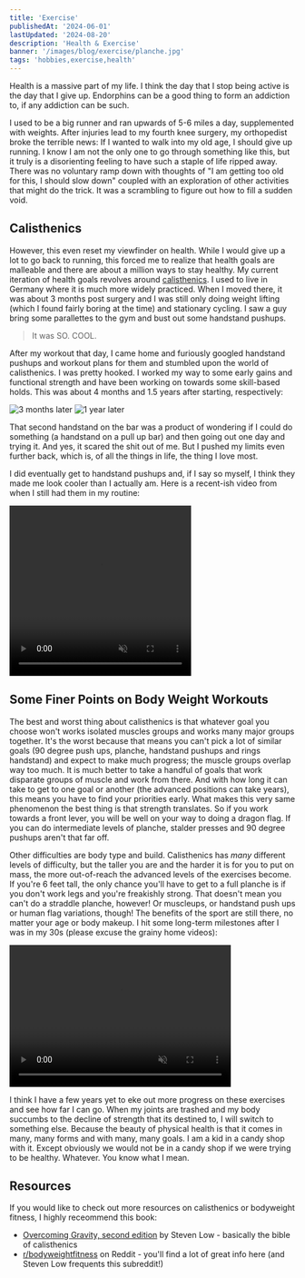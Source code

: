 ```yaml
---
title: 'Exercise'
publishedAt: '2024-06-01'
lastUpdated: '2024-08-20'
description: 'Health & Exercise'
banner: '/images/blog/exercise/planche.jpg'
tags: 'hobbies,exercise,health'
---
```


Health is a massive part of my life. I think the day that I stop being active is
the day that I give up. Endorphins can be a good thing to form an addiction to,
if any addiction can be such.

I used to be a big runner and ran upwards of 5-6 miles a day, supplemented with
weights. After injuries lead to my fourth knee surgery, my orthopedist broke the
terrible news: If I wanted to walk into my old age, I should give up running. I
know I am not the only one to go through something like this, but it truly is a
disorienting feeling to have such a staple of life ripped away. There was no
voluntary ramp down with thoughts of "I am getting too old for this, I should
slow down" coupled with an exploration of other activities that might do the
trick. It was a scrambling to figure out how to fill a sudden void.

## Calisthenics

However, this even reset my viewfinder on health. While I would give up a lot to
go back to running, this forced me to realize that health goals are malleable
and there are about a million ways to stay healthy. My current iteration of
health goals revolves around
[calisthenics](https://www.redbull.com/gb-en/complete-guide-to-calisthenics). I
used to live in Germany where it is much more widely practiced. When I moved
there, it was about 3 months post surgery and I was still only doing weight
lifting (which I found fairly boring at the time) and stationary cycling. I saw
a guy bring some parallettes to the gym and bust out some handstand pushups.

> It was SO. COOL.

After my workout that day, I came home and furiously googled handstand pushups
and workout plans for them and stumbled upon the world of calisthenics. I was
pretty hooked. I worked my way to some early gains and functional strength and
have been working on towards some skill-based holds. This was about 4 months and
1.5 years after starting, respectively:

<div className='flex items-center'>
  <Img
    mdx
    publicId='/images/blog/exercise/v-sit-handstand.gif'
    alt='3 months later'
    width={350}
    height={650}
  />
  <Img
    mdx
    publicId='/images/blog/exercise/bar-handstand.gif'
    alt='1 year later'
    width={350}
    height={650}
  />
</div>

That second handstand on the bar was a product of wondering if I could do
something (a handstand on a pull up bar) and then going out one day and trying
it. And yes, it scared the shit out of me. But I pushed my limits even further
back, which is, of all the things in life, the thing I love most.

I did eventually get to handstand pushups and, if I say so myself, I think they
made me look cooler than I actually am. Here is a recent-ish video from when I
still had them in my routine:

<video
  className='mx-auto'
  muted
  src='https://folio-v2-images.s3.us-west-2.amazonaws.com/images/blog/exercise/handstand-pushups.mp4'
  width='320'
  height='300'
  controls
/>

## Some Finer Points on Body Weight Workouts

The best and worst thing about calisthenics is that whatever goal you choose
won't works isolated muscles groups and works many major groups together. It's
the worst because that means you can't pick a lot of similar goals (90 degree
push ups, planche, handstand pushups and rings handstand) and expect to make
much progress; the muscle groups overlap way too much. It is much better to take
a handful of goals that work disparate groups of muscle and work from there. And
with how long it can take to get to one goal or another (the advanced positions
can take years), this means you have to find your priorities early. What makes
this very same phenomenon the best thing is that strength translates. So if you
work towards a front lever, you will be well on your way to doing a dragon flag.
If you can do intermediate levels of planche, stalder presses and 90 degree
pushups aren't that far off.

Other difficulties are body type and build. Calisthenics has _many_ different
levels of difficulty, but the taller you are and the harder it is for you to put
on mass, the more out-of-reach the advanced levels of the exercises become. If
you're 6 feet tall, the only chance you'll have to get to a full planche is if
you don't work legs and you're freakishly strong. That doesn't mean you can't do
a straddle planche, however! Or muscleups, or handstand push ups or human flag
variations, though! The benefits of the sport are still there, no matter your
age or body makeup. I hit some long-term milestones after I was in my 30s
(please excuse the grainy home videos):

<div className='flex items-center gap-2'>
  <video
    className='mx-auto'
    muted
    src='https://folio-v2-images.s3.us-west-2.amazonaws.com/images/blog/exercise/current-planche.mp4'
    width='390'
    height='250'
    controls
  />
  <video
    className='mx-auto'
    muted
    src='https://folio-v2-images.s3.us-west-2.amazonaws.com/images/blog/exercise/current-front-lever.mp4'
    width='390'
    height='250'
    controls
  />
</div>

I think I have a few years yet to eke out more progress on these exercises and
see how far I can go. When my joints are trashed and my body succumbs to the
decline of strength that its destined to, I will switch to something else.
Because the beauty of physical health is that it comes in many, many forms and
with many, many goals. I am a kid in a candy shop with it. Except obviously we
would not be in a candy shop if we were trying to be healthy. Whatever. You know
what I mean.

## Resources

If you would like to check out more resources on calisthenics or bodyweight
fitness, I highly receommend this book:

- [Overcoming Gravity, second edition](https://www.goodreads.com/book/show/62807799-overcoming-gravity)
  by Steven Low - basically the bible of calisthenics
- [r/bodyweightfitness](https://reddit.com/r/bodyweightfitness/) on Reddit -
  you'll find a lot of great info here (and Steven Low frequents this
  subreddit!)
